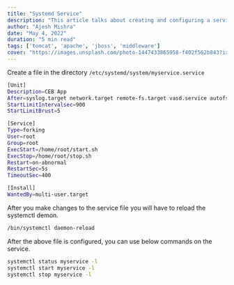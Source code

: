 ```yaml
---
title: "Systemd Service"
description: "This article talks about creating and configuring a service in Systemd systems."
author: "Ajesh Mishra"
date: "May 4, 2022"
duration: "5 min read"
tags: ['tomcat', 'apache', 'jboss', 'middleware']
cover: "https://images.unsplash.com/photo-1447433865958-f402f562b843?ixlib=rb-1.2.1&ixid=MnwxMjA3fDB8MHxwaG90by1wYWdlfHx8fGVufDB8fHx8&auto=format&fit=crop&w=1472&q=80"
---
```


Create a file in the directory `/etc/systemd/system/myservice.service`

```bash
[Unit]
Description=CEB App
After=syslog.target network.target remote-fs.target vasd.service autofs.service secfs-init.service secfs-fs.service
StartLimitIntervalsec=900
StartLimitBrust=5

[Service]
Type=forking
User=root
Group=root
ExecStart=/home/root/start.sh
ExecStop=/home/root/stop.sh
Restart=on-abnormal
RestartSec=5s
TimeoutSec=400

[Install]
WantedBy=multi-user.target
```

After you make changes to the service file you will have to reload the systemctl demon.

```bash
/bin/systemctl daemon-reload
```

After the above file is configured, you can use below commands on the service.

```bash
systemctl status myservice -l
systemctl start myservice -l
systemctl stop myservice -l
```